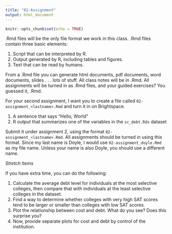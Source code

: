 ```yaml
---
title: "02-Assignment"
output: html_document
---
```


```r
knitr::opts_chunk$set(echo = TRUE)
```


.Rmd files will be the only file format we work in this class. .Rmd files contain three basic elements:

1. Script that can be interpreted by R. 
2. Output generated by R, including tables and figures.  
3. Text that can be read by humans. 

From a .Rmd file you can generate html documents, pdf documents, word documents, slides . . . lots of stuff. All class notes will be in .Rmd. All assignments will be turned in as .Rmd files, and your guided exercises? You guessed it, .Rmd. 

For your second assignment, I want you to create a file called `02-assignment_<lastname>.Rmd` and turn it in on Brightspace. 

1. A sentence that says "Hello, World"
2. R output that summarizes one of the variables in the `sc_debt.Rds` dataset

Submit it under assignment 2, using the format `02-assignment_<lastname>.Rmd`. All assignments should be turned in using this format. Since my last name is Doyle, I would use `02-assignment_doyle.Rmd` as my file name. Unless your name is also Doyle, you should use a different name. 

*Stretch Items*

If you have extra time, you can do the following:

1. Calculate the average debt level for individuals at the most selective colleges, then compare that with individuals at the least selective colleges in the dataset. 
2. Find a way to determine whether colleges with very high SAT scores tend to be larger or smaller than colleges with low SAT scores. 
3. Plot the relationship between cost and debt. What do you see? Does this surprise you?
4. Now, provide separate plots for cost and debt by control of the institution. 
